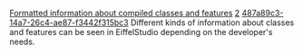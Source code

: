 [[Property:title|Formatted information about compiled classes and features]]
[[Property:weight|2]]
[[Property:uuid|487a89c3-14a7-26c4-ae87-f3442f315bc3]]
Different kinds of information about classes and features can be seen in EiffelStudio depending on the developer's needs. 


{{SeeAlso|The Eiffel Software Learning Map [http://eiffel.com/developers/learning_maps/Training/Maps/HowDoYouView/index.html How do you view?]}}

